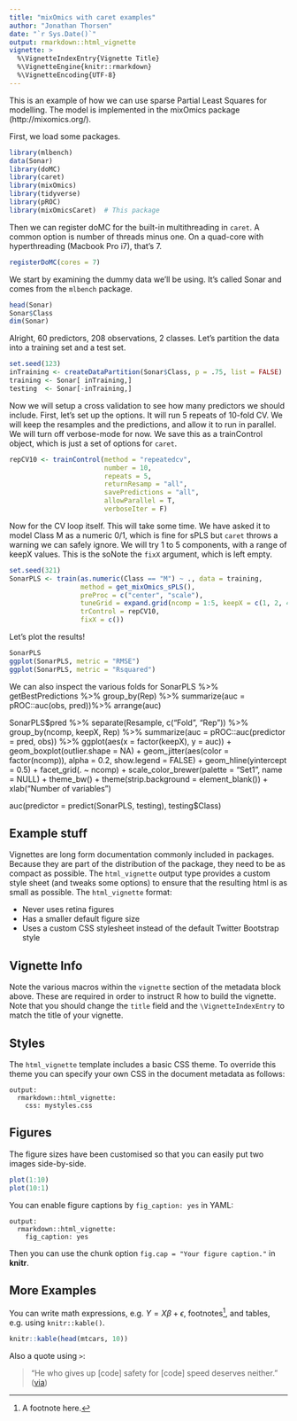 ```yaml
---
title: "mixOmics with caret examples"
author: "Jonathan Thorsen"
date: "`r Sys.Date()`"
output: rmarkdown::html_vignette
vignette: >
  %\VignetteIndexEntry{Vignette Title}
  %\VignetteEngine{knitr::rmarkdown}
  %\VignetteEncoding{UTF-8}
---
```


This is an example of how we can use sparse Partial Least Squares for modelling. The model is implemented in the mixOmics package (http://mixomics.org/).

First, we load some packages.
```r
library(mlbench)
data(Sonar)
library(doMC)
library(caret)
library(mixOmics)
library(tidyverse)
library(pROC)
library(mixOmicsCaret)  # This package
```

Then we can register doMC for the built-in multithreading in `caret`. A common option is number of threads minus one. On a quad-core with hyperthreading (Macbook Pro i7), that's 7.
```r
registerDoMC(cores = 7)
```

We start by examining the dummy data we'll be using. It's called Sonar and comes from the `mlbench` package.
```r
head(Sonar)
Sonar$Class
dim(Sonar)
```

Alright, 60 predictors, 208 observations, 2 classes.
Let's partition the data into a training set and a test set.
```r
set.seed(123)
inTraining <- createDataPartition(Sonar$Class, p = .75, list = FALSE)
training <- Sonar[ inTraining,]
testing  <- Sonar[-inTraining,]
```

Now we will setup a cross validation to see how many predictors we should include. First, let's set up the options. It will run 5 repeats of 10-fold CV. We will keep the resamples and the predictions, and allow it to run in parallel. We will turn off verbose-mode for now. 
We save this as a trainControl object, which is just a set of options for `caret`.
```r
repCV10 <- trainControl(method = "repeatedcv", 
                        number = 10, 
                        repeats = 5, 
                        returnResamp = "all", 
                        savePredictions = "all", 
                        allowParallel = T, 
                        verboseIter = F)
```

Now for the CV loop itself. This will take some time. We have asked it to model Class M as a numeric 0/1, which is fine for sPLS but `caret` throws a warning we can safely ignore. We will try 1 to 5 components, with a range of keepX values. This is the soNote the `fixX` argument, which is left empty. 
```r
set.seed(321)
SonarPLS <- train(as.numeric(Class == "M") ~ ., data = training,
                  method = get_mixOmics_sPLS(),
                  preProc = c("center", "scale"),
                  tuneGrid = expand.grid(ncomp = 1:5, keepX = c(1, 2, 4, 8, 16, 25, 40, 50, 60), keepY = 1),
                  trControl = repCV10,
                  fixX = c())
```

Let's plot the results!
```r
SonarPLS
ggplot(SonarPLS, metric = "RMSE")
ggplot(SonarPLS, metric = "Rsquared")
```

We can also inspect the various folds for 
SonarPLS %>% getBestPredictions %>% group_by(Rep) %>% summarize(auc = pROC::auc(obs, pred))%>% arrange(auc)

SonarPLS$pred %>%
  separate(Resample, c("Fold", "Rep")) %>%
  group_by(ncomp, keepX, Rep) %>%
  summarize(auc = pROC::auc(predictor = pred, obs)) %>%
  ggplot(aes(x = factor(keepX), y = auc)) +
  geom_boxplot(outlier.shape = NA) +
  geom_jitter(aes(color = factor(ncomp)), alpha = 0.2, show.legend = FALSE) +
  geom_hline(yintercept = 0.5) +
  facet_grid(. ~ ncomp) +
  scale_color_brewer(palette = "Set1", name = NULL) +
  theme_bw() + theme(strip.background = element_blank()) +
  xlab("Number of variables")

auc(predictor = predict(SonarPLS, testing), testing$Class)








## Example stuff

Vignettes are long form documentation commonly included in packages. Because they are part of the distribution of the package, they need to be as compact as possible. The `html_vignette` output type provides a custom style sheet (and tweaks some options) to ensure that the resulting html is as small as possible. The `html_vignette` format:

- Never uses retina figures
- Has a smaller default figure size
- Uses a custom CSS stylesheet instead of the default Twitter Bootstrap style

## Vignette Info

Note the various macros within the `vignette` section of the metadata block above. These are required in order to instruct R how to build the vignette. Note that you should change the `title` field and the `\VignetteIndexEntry` to match the title of your vignette.

## Styles

The `html_vignette` template includes a basic CSS theme. To override this theme you can specify your own CSS in the document metadata as follows:

    output: 
      rmarkdown::html_vignette:
        css: mystyles.css

## Figures

The figure sizes have been customised so that you can easily put two images side-by-side. 

```r
plot(1:10)
plot(10:1)
```

You can enable figure captions by `fig_caption: yes` in YAML:

    output:
      rmarkdown::html_vignette:
        fig_caption: yes

Then you can use the chunk option `fig.cap = "Your figure caption."` in **knitr**.

## More Examples

You can write math expressions, e.g. $Y = X\beta + \epsilon$, footnotes^[A footnote here.], and tables, e.g. using `knitr::kable()`.

```r
knitr::kable(head(mtcars, 10))
```

Also a quote using `>`:

> "He who gives up [code] safety for [code] speed deserves neither."
([via](https://twitter.com/hadleywickham/status/504368538874703872))
